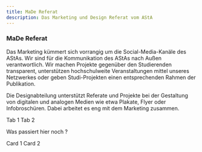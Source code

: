 ```yaml
---
title: MaDe Referat
description: Das Marketing und Design Referat vom AStA
---
```


### MaDe Referat

Das Marketing kümmert sich vorrangig um die Social-Media-Kanäle des AStAs. Wir sind für die Kommunikation des AStAs nach Außen verantwortlich. Wir machen Projekte gegenüber den Studierenden transparent, unterstützen hochschulweite Veranstaltungen mittel unseres Netzwerkes oder geben Studi-Projekten einen entsprechenden Rahmen der Publikation.

Die Designabteilung unterstützt Referate und Projekte bei der Gestaltung von digitalen und analogen Medien wie etwa Plakate, Flyer oder Infobroschüren. Dabei arbeitet es eng mit dem Marketing zusammen.


<Tabs>
  <TabItem label="Stars" icon="star">
    Tab 1
  </TabItem>
  <TabItem label="Moons" icon="moon">
    Tab 2
  </TabItem>
</Tabs>


<Card title="Check this out">Was passiert hier noch ?</Card>

<CardGrid>
  <Card title="Stars" icon="star">
    Card 1
  </Card>
  <Card title="Moons" icon="moon">
    Card 2
  </Card>
</CardGrid>

